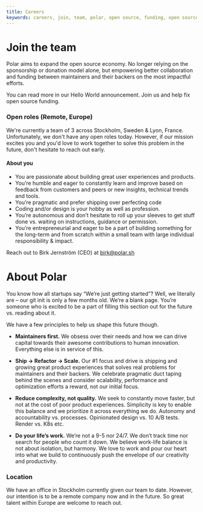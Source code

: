 ```yaml
---
title: Careers
keywords: careers, join, team, polar, open source, funding, open source economy
---
```


# Join the team

Polar aims to expand the open source economy. No longer relying on the sponsorship or donation model alone, but empowering better collaboration and funding between maintainers and their backers on the most impactful efforts.

You can read more in our Hello World announcement. Join us and help fix open source funding.

### Open roles (Remote, Europe)

We're currently a team of 3 across Stockholm, Sweden & Lyon, France. Unfortunately, we don't have any open roles today. However, if our mission excites you and you'd love to work together to solve this problem in the future, don't hesitate to reach out early.

#### About you

- You are passionate about building great user experiences and products.
- You’re humble and eager to constantly learn and improve based on feedback from customers and peers or new insights, technical trends and tools.
- You’re pragmatic and prefer shipping over perfecting code
- Coding and/or design is your hobby as well as profession.
- You’re autonomous and don’t hesitate to roll up your sleeves to get stuff done vs. waiting on instructions, guidance or permission.
- You’re entrepreneurial and eager to be a part of building something for the long-term and from scratch within a small team with large individual responsibility & impact.

Reach out to Birk Jernström (CEO) at birk@polar.sh

# About Polar

You know how all startups say “We’re just getting started”? Well, we literally are – our git init is only a few months old. We’re a blank page. You’re someone who is excited to be a part of filling this section out for the future vs. reading about it.

We have a few principles to help us shape this future though.

- **Maintainers first.** We obsess over their needs and how we can drive capital towards their awesome contributions to human innovation. Everything else is in service of this.

- **Ship → Refactor → Scale.** Our #1 focus and drive is shipping and growing great product experiences that solves real problems for maintainers and their backers. We celebrate pragmatic duct taping behind the scenes and consider scalability, performance and optimization efforts a reward, not our initial focus.

- **Reduce complexity, not quality.** We seek to constantly move faster, but not at the cost of poor product experiences. Simplicity is key to enable this balance and we prioritize it across everything we do. Autonomy and accountability vs. processes. Opinionated design vs. 10 A/B tests. Render vs. K8s etc.

- **Do your life’s work.** We’re not a 9-5 nor 24/7. We don’t track time nor search for people who count it down. We believe work-life balance is not about isolation, but harmony. We love to work and pour our heart into what we build to continuously push the envelope of our creativity and productivity.

### Location

We have an office in Stockholm currently given our team to date. However, our intention is to be a remote company now and in the future. So great talent within Europe are welcome to reach out.
